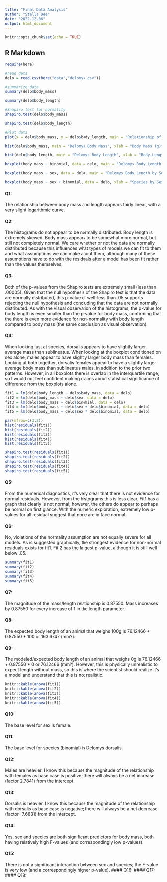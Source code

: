 ```yaml
---
title: "Final Data Analysis"
author: "Stella Dee"
date: "2022-12-06"
output: html_document
---
```


```r
knitr::opts_chunk$set(echo = TRUE)
```

## R Markdown
```r
require(here)

#read data
delo = read.csv(here("data","delomys.csv"))

#summarize data
summary(delo$body_mass)

summary(delo$body_length)

#Shapiro test for normality 
shapiro.test(delo$body_mass)

shapiro.test(delo$body_length)

```

```r
#Plot data
plot(x = delo$body_mass, y = delo$body_length, main = "Relationship of Delomys Physical Metrics", xlab = "Body Length", ylab = "Body Mass (g)")
```

```r
hist(delo$body_mass, main = "Delomys Body Mass", xlab = "Body Mass (g)", breaks = 10)
```

```r
hist(delo$body_length, main = "Delomys Body Length", xlab = "Body Length", breaks = 7)
```

```r
boxplot(body_mass ~ binomial, data = delo, main = "Delomys Body Length by Species", xlab = "Species", ylab = "Body Mass (g)")
```

```r
boxplot(body_mass ~ sex, data = delo, main = "Delomys Body Length by Sex", xlab = "Sex", ylab = "Body Mass (g)")
```

```r

boxplot(body_mass ~ sex + binomial, data = delo, xlab = "Species by Sex", ylab = "Body Mass (g)")
```

#### Q1: 

The relationship between body mass and length appears fairly linear, with a very slight logarithmic curve. 

#### Q2: 

The histograms do not appear to be normally distributed. Body length is extremely skewed. Body mass appears to be somewhat more normal, but still not completely normal. We care whether or not the data are normally distributed because this influences what types of models we can fit to them and what assumptions we can make about them, although many of these assumptions have to do with the residuals after a model has been fit rather than the values themselves. 

#### Q3: 

Both of the p-values from the Shapiro tests are extremely small (less than .00005). Given that the null hypothesis of the Shapiro test is that the data are normally distributed, this p-value of well-less than .05 supports rejecting the null hypothesis and concluding that the data are not normally distributed. As with the visual observation of the histograms, the p-value for body length is even smaller than the p-value for body mass, confirming that the there is even more evidence for non-normality with body length compared to body mass (the same conclusion as visual observation).

#### Q4: 

When looking just at species, dorsalis appears to have slightly larger average mass than sublineatus. When looking at the boxplot conditioned on sex alone, males appear to have slightly larger body mass than females. Looking at both together, dorsalis females appear to have a slightly larger average body mass than sublineatus males, in addition to the prior two patterns. However, in all boxplots there is overlap in the interquartile range, so I would not feel confident making claims about statistical significance of difference from the boxplots alone. 

```r

fit1 = lm(delo$body_length ~ delo$body_mass, data = delo)
fit2 = lm(delo$body_mass ~ delo$sex, data = delo)
fit3 = lm(delo$body_mass ~ delo$binomial, data = delo)
fit4 = lm(delo$body_mass ~ delo$sex + delo$binomial, data = delo)
fit5 = lm(delo$body_mass ~ delo$sex * delo$binomial, data = delo)

```

```r
par(mfrow=c(3,2))
hist(residuals(fit1))
hist(residuals(fit2))
hist(residuals(fit3))
hist(residuals(fit4))
hist(residuals(fit5))
```
```r
shapiro.test(residuals(fit1))
shapiro.test(residuals(fit2))
shapiro.test(residuals(fit3))
shapiro.test(residuals(fit4))
shapiro.test(residuals(fit5))
```


#### Q5: 

From the numerical diagnostics, it's very clear that there is not evidence for normal residuals. However, from the histograms this is less clear. Fit1 has a graph that clearly is not normal; however, the others do appear to perhaps be normal on first glance. With the numeric exploration, extremely low p-values for all residual suggest that none are in face normal.  


#### Q6: 

No, violations of the normality assumption are not equally severe for all models. As is suggested graphically, the strongest evidence for non-normal residuals exists for fit1. Fit 2 has the largest p-value, although it is still well below .05. 

```r
summary(fit1)
summary(fit2)
summary(fit3)
summary(fit4)
summary(fit5)
```

#### Q7: 
The magnitude of the mass/length relationship is 0.87550. Mass increases by 0.87550 for every increase of 1 in the length parameter. 

#### Q8: 

The expected body length of an animal that weighs 100g is 76.12466 + 0.87550 * 100 or 163.6747 (mm?).

#### Q9: 

The modeled/expected body length of an animal that weighs 0g is 76.12466 + 0.87550 * 0 or 76.12466 (mm?). However, this is physically unrealistic to expect length without mass, so this is where the scientist should realize it's a model and understand that this is not realistic. 

```r

knitr::kable(anova(fit1))
knitr::kable(anova(fit2))
knitr::kable(anova(fit3))
knitr::kable(anova(fit4))
knitr::kable(anova(fit5))


```
#### Q10: 

The base level for sex is female. 

#### Q11: 

The base level for species (binomial) is Delomys dorsalis. 

#### Q12: 

Males are heavier. I know this because the magnitude of the relationship with females as base case is positive; there will always be a net increase (factor 2.7841) from the intercept. 

#### Q13: 

Dorsalis is heavier. I know this because the magnitude of the relationship with dorsalis as base case is negative; there will always be a net decrease (factor -7.6831) from the intercept.


#### Q14: 

Yes, sex and species are both significant predictors for body mass, both having relatively high F-values (and correspondingly low p-values). 

#### Q15: 

There is not a significant interaction between sex and species; the F-value is very low (and a correspondingly higher p-value). 
#### Q16: 
#### Q17: 
#### Q18: 